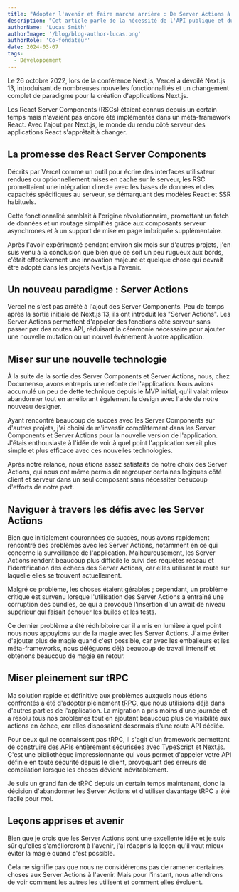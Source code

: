 ```yaml
---
title: "Adopter l'avenir et faire marche arrière : De Server Actions à tRPC"
description: "Cet article parle de la nécessité de l'API publique et du processus de sa construction. Il aborde également les exigences, les contraintes, les défis et les leçons apprises lors de sa création."
authorName: 'Lucas Smith'
authorImage: '/blog/blog-author-lucas.png'
authorRole: 'Co-fondateur'
date: 2024-03-07
tags:
  - Développement
---
```


Le 26 octobre 2022, lors de la conférence Next.js, Vercel a dévoilé Next.js 13, introduisant de nombreuses nouvelles fonctionnalités et un changement complet de paradigme pour la création d'applications Next.js.

Les React Server Components (RSCs) étaient connus depuis un certain temps mais n'avaient pas encore été implémentés dans un méta-framework React. Avec l'ajout par Next.js, le monde du rendu côté serveur des applications React s'apprêtait à changer.

## La promesse des React Server Components

Décrits par Vercel comme un outil pour écrire des interfaces utilisateur rendues ou optionnellement mises en cache sur le serveur, les RSC promettaient une intégration directe avec les bases de données et des capacités spécifiques au serveur, se démarquant des modèles React et SSR habituels.

Cette fonctionnalité semblait à l'origine révolutionnaire, promettant un fetch de données et un routage simplifiés grâce aux composants serveur asynchrones et à un support de mise en page imbriquée supplémentaire.

Après l'avoir expérimenté pendant environ six mois sur d'autres projets, j'en suis venu à la conclusion que bien que ce soit un peu rugueux aux bords, c'était effectivement une innovation majeure et quelque chose qui devrait être adopté dans les projets Next.js à l'avenir.

## Un nouveau paradigme : Server Actions

Vercel ne s'est pas arrêté à l'ajout des Server Components. Peu de temps après la sortie initiale de Next.js 13, ils ont introduit les "Server Actions". Les Server Actions permettent d'appeler des fonctions côté serveur sans passer par des routes API, réduisant la cérémonie nécessaire pour ajouter une nouvelle mutation ou un nouvel événement à votre application.

## Miser sur une nouvelle technologie

À la suite de la sortie des Server Components et Server Actions, nous, chez Documenso, avons entrepris une refonte de l'application. Nous avions accumulé un peu de dette technique depuis le MVP initial, qu'il valait mieux abandonner tout en améliorant également le design avec l'aide de notre nouveau designer.

Ayant rencontré beaucoup de succès avec les Server Components sur d'autres projets, j'ai choisi de m'investir complètement dans les Server Components et Server Actions pour la nouvelle version de l'application. J'étais enthousiaste à l'idée de voir à quel point l'application serait plus simple et plus efficace avec ces nouvelles technologies.

Après notre relance, nous étions assez satisfaits de notre choix des Server Actions, qui nous ont même permis de regrouper certaines logiques côté client et serveur dans un seul composant sans nécessiter beaucoup d'efforts de notre part.

## Naviguer à travers les défis avec les Server Actions

Bien que initialement couronnées de succès, nous avons rapidement rencontré des problèmes avec les Server Actions, notamment en ce qui concerne la surveillance de l'application. Malheureusement, les Server Actions rendent beaucoup plus difficile le suivi des requêtes réseau et l'identification des échecs des Server Actions, car elles utilisent la route sur laquelle elles se trouvent actuellement.

Malgré ce problème, les choses étaient gérables ; cependant, un problème critique est survenu lorsque l'utilisation des Server Actions a entraîné une corruption des bundles, ce qui a provoqué l'insertion d'un await de niveau supérieur qui faisait échouer les builds et les tests.

Ce dernier problème a été rédhibitoire car il a mis en lumière à quel point nous nous appuyions sur de la magie avec les Server Actions. J'aime éviter d'ajouter plus de magie quand c'est possible, car avec les emballeurs et les méta-frameworks, nous déléguons déjà beaucoup de travail intensif et obtenons beaucoup de magie en retour.

## Miser pleinement sur tRPC

Ma solution rapide et définitive aux problèmes auxquels nous étions confrontés a été d'adopter pleinement [tRPC](https://trpc.io/), que nous utilisions déjà dans d'autres parties de l'application. La migration a pris moins d'une journée et a résolu tous nos problèmes tout en ajoutant beaucoup plus de visibilité aux actions en échec, car elles disposaient désormais d'une route API dédiée.

Pour ceux qui ne connaissent pas tRPC, il s'agit d'un framework permettant de construire des APIs entièrement sécurisées avec TypeScript et Next.js. C'est une bibliothèque impressionnante qui vous permet d'appeler votre API définie en toute sécurité depuis le client, provoquant des erreurs de compilation lorsque les choses dévient inévitablement.

Je suis un grand fan de tRPC depuis un certain temps maintenant, donc la décision d'abandonner les Server Actions et d'utiliser davantage tRPC a été facile pour moi.

## Leçons apprises et avenir

Bien que je crois que les Server Actions sont une excellente idée et je suis sûr qu'elles s'amélioreront à l'avenir, j'ai réappris la leçon qu'il vaut mieux éviter la magie quand c'est possible.

Cela ne signifie pas que nous ne considérerons pas de ramener certaines choses aux Server Actions à l'avenir. Mais pour l'instant, nous attendrons de voir comment les autres les utilisent et comment elles évoluent.
